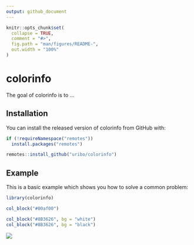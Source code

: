 ```yaml
---
output: github_document
---
```


<!-- README.md is generated from README.Rmd. Please edit that file -->

```r
knitr::opts_chunk$set(
  collapse = TRUE,
  comment = "#>",
  fig.path = "man/figures/README-",
  out.width = "100%"
)
```

# colorinfo

<!-- badges: start -->
<!-- badges: end -->

The goal of colorinfo is to ...

## Installation

You can install the released version of colorinfo from GitHub with:

``` r
if (!requireNamespace("remotes"))
  install.packages("remotes")

remotes::install_github("uribo/colorinfo")
```

## Example

This is a basic example which shows you how to solve a common problem:

```r
library(colorinfo)
```

```r
col_block("#00af00")

col_block("#8B3626", bg = "white")
col_block("#8B3626", bg = "black")
```

![](man/figures/col_block.png)
